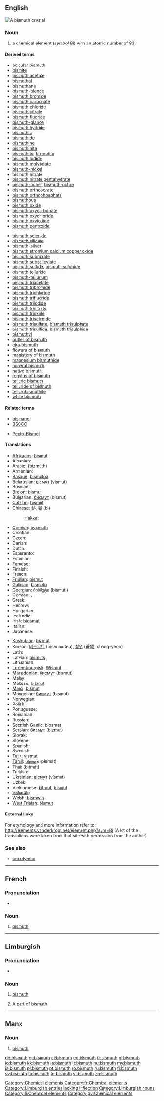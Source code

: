 ==English==
[[Image:Bismuth_crystal_macro.jpg|thumb|right|A bismuth crystal]]
{{elements|Bi|lead|Pb|polonium|Po}}

===Noun===
{{en-noun|-}}
{{wikipedia}}

# a chemical element (''symbol'' Bi) with an [[atomic number]] of 83.

====Derived terms====

{{der-top}}
* [[acicular bismuth]]
* [[bismite]]
* [[bismuth acetate]]
* [[bismuthal]]
* [[bismuthane]]
* [[bismuth-blende]]
* [[bismuth bromide]]
* [[bismuth carbonate]]
* [[bismuth chloride]]
* [[bismuth citrate]]
* [[bismuth fluoride]]
* [[bismuth-glance]]
* [[bismuth hydride]]
* [[bismuthic]]
* [[bismuthide]]
* [[bismuthine]]
* [[bismuthinite]]
* [[bismuthite]], [[bismutite]]
* [[bismuth iodide]]
* [[bismuth molybdate]]
* [[bismuth-nickel]]
* [[bismuth nitrate]]
* [[bismuth nitrate pentahydrate]]
* [[bismuth-ocher]], [[bismuth-ochre]]
* [[bismuth orthoborate]]
* [[bismuth orthophosphate]]
* [[bismuthous]]
* [[bismuth oxide]]
* [[bismuth oxycarbonate]]
* [[bismuth oxychloride]]
* [[bismuth oxyiodide]]
* [[bismuth pentoxide]]
{{der-mid}}
* [[bismuth selenide]]
* [[bismuth silicate]]
* [[bismuth-silver]]
* [[bismuth strontium calcium copper oxide]]
* [[bismuth subnitrate]]
* [[bismuth subsalicylate]]
* [[bismuth sulfide]], [[bismuth sulphide]]
* [[bismuth telluride]]
* [[bismuth-tellurium]]
* [[bismuth triacetate]]
* [[bismuth tribromide]]
* [[bismuth trichloride]]
* [[bismuth trifluoride]]
* [[bismuth triiodide]]
* [[bismuth trinitrate]]
* [[bismuth trioxide]]
* [[bismuth triselenide]]
* [[bismuth trisulfate]], [[bismuth trisulphate]]
* [[bismuth trisulfide]], [[bismuth trisulphide]]
* [[bismuthyl]]
* [[butter of bismuth]]
* [[eka-bismuth]]
* [[flowers of bismuth]]
* [[magistery of bismuth]]
* [[magnesium bismuthide]]
* [[mineral bismuth]]
* [[native bismuth]]
* [[regulus of bismuth]]
* [[telluric bismuth]]
* [[telluride of bismuth]]
* [[tellurobismuthite]]
* [[white bismuth]]
{{der-bottom}}

====Related terms====
{{rel-top}}
* [[bismanol]]
* [[BSCCO]]
{{rel-mid}}
* [[w:Pepto-Bismol|Pepto-Bismol]]
{{rel-bottom}}

====Translations====
{{trans-top|chemical element}}
* [[Afrikaans]]: [[bismut]]
* Albanian: {{t-|sq|bizmut|xs=Albanian}}
* Arabic: {{Arab|[[بزموث]]}} (bizmúth) {{m}}
* Armenian: {{l|hy|բիսմութ|tr=bismutʿ}}
* [[Basque]]: [[bismutoa]]
* Belarusian: [[вiсмут]] (vísmut) {{m}}
* Bosnian: {{t-|bs|bizmut}}
* [[Breton]]: [[bismut]]
* Bulgarian: [[бисмут]] (bísmut) {{m}}
* [[Catalan]]: [[bismut]]
* Chinese: [[鉍]], [[铋]] (bì)
*: [[Hakka]]: {{tø|hak|鉍|tr=pit|sc=Hans}}
* [[Cornish]]: [[bysmuth]]
* Croatian: {{t+|hr|bizmut}}
* Czech: {{t+|cs|bismut}}
* Danish: {{t|da|vismuth}}
* Dutch: {{t+|nl|bismut|n}}
* Esperanto: {{t-|eo|bismuto|xs=Esperanto}}
* Estonian: {{t-|et|vismut}}
* Faroese: {{t-|fo|vismut|xs=Faroese}}
* Finnish: {{t+|fi|vismutti}}
* French: {{t+|fr|bismuth|m}}
* [[Friulian]]: [[bismut]]
* [[Galician]]: [[bismuto]]
* Georgian: [[ბისმუტი]] (bismuti)
* German: {{t+|de|Wismut|n}}, {{t+|de|Bismut|n}}
* Greek: {{t+|el|βισμούθιο|n|tr=vismoúthio}}
* Hebrew: {{t+|he|ביסמות|tr=bísmut}}
* Hungarian: {{t+|hu|bizmut}}
* Icelandic: {{t+|is|bismút}}
* Irish: [[biosmat]]
* Italian: {{t+|it|bismuto|m}}
* Japanese: {{t+|ja|ビスマス|tr=bisumusu}}
{{trans-mid}}
* [[Kashubian]]: [[bizmùt]]
* Korean: [[비스무트]] (biseumuteu), [[창연]] (蒼鉛, chang-yeon)
* Latin: {{t+|la|bisemutum}}
* Latvian: [[bismuts]]
* Lithuanian: {{t+|lt|bismutas|xs=Lithuanian}}
* [[Luxembourgish]]: [[Wismut]]
* [[Macedonian]]: [[бисмут]] (bísmut) {{m}}
* Malay: {{t-|ms|bismut|xs=Malay}}
* Maltese: [[biżmut]]
* [[Manx]]: [[bismut]]
* Mongolian: [[бисмут]] (bismut)
* Norwegian: {{t-|no|vismut}}
* Polish: {{t+|pl|bizmut|m}}
* Portuguese: {{t+|pt|bismuto|m}}
* Romanian: {{t+|ro|bismut|n}}
* Russian: {{t+|ru|висмут|m|tr=vísmut}}
* [[Scottish Gaelic]]: [[biosmat]]
* Serbian: [[бизмут]] ([[bizmut]]) {{m}}
* Slovak: {{t-|sk|bismut}}
* Slovene: {{t+|sl|bizmut}}
* Spanish: {{t+|es|bismuto|m}}
* Swedish: {{t+|sv|vismut}}
* [[Tajik]]: [[vismut]]
* [[Tamil]]: [[பிஸ்மத்]] (pismat)
* Thai: {{Thai|[[บิสมัท]]}} (bìtmát)
* Turkish: {{t+|tr|bizmut}}
* Ukrainian: [[вiсмут]] (vísmut) {{m}}
* Uzbek: {{t-|uz|висмут|tr=vismut|sc=Cyrl|xs=Uzbek}}
* Vietnamese: [[bitmut]], [[bismut]]
* [[Volapük]]: {{t|vo|bismutin|xs=Volapük}}
* Welsh: [[bismwth]]
* [[West Frisian]]: [[bismut]]
{{trans-bottom}}

====External links====
For etymology and more information refer to:
http://elements.vanderkrogt.net/element.php?sym=Bi
(A lot of the translations were taken from that site with permission from the author)

===See also===
* [[tetradymite]]

[[Category:Chemical elements]]

----

==French==
{{wikipedia|lang=fr}}

===Pronunciation===
* {{IPA|/bismyt/|lang=fr}}

===Noun===
{{fr-noun-unc|m}}

# [[bismuth#English|bismuth]]

[[Category:fr:Chemical elements]]

----

==Limburgish==

===Pronunciation===
* {{IPA|[ˈbɪ˦zmœ˧ð]|lang=li}}

===Noun===
{{infl|li|noun|g=n}}

# {{uncountable|lang=li}} [[bismuth#English|bismuth]]
# A [[part]] of bismuth

[[Category:Limburgish entries lacking inflection]]
[[Category:Limburgish nouns]]
[[Category:li:Chemical elements]]

----

==Manx==

===Noun===
{{gv-noun|g=m}}

# [[#English|bismuth]]

[[Category:gv:Chemical elements]]

[[de:bismuth]]
[[et:bismuth]]
[[el:bismuth]]
[[eo:bismuth]]
[[fr:bismuth]]
[[gl:bismuth]]
[[io:bismuth]]
[[kk:bismuth]]
[[la:bismuth]]
[[lt:bismuth]]
[[hu:bismuth]]
[[my:bismuth]]
[[ja:bismuth]]
[[pl:bismuth]]
[[pt:bismuth]]
[[ro:bismuth]]
[[ru:bismuth]]
[[fi:bismuth]]
[[sv:bismuth]]
[[ta:bismuth]]
[[te:bismuth]]
[[vi:bismuth]]
[[zh:bismuth]]
